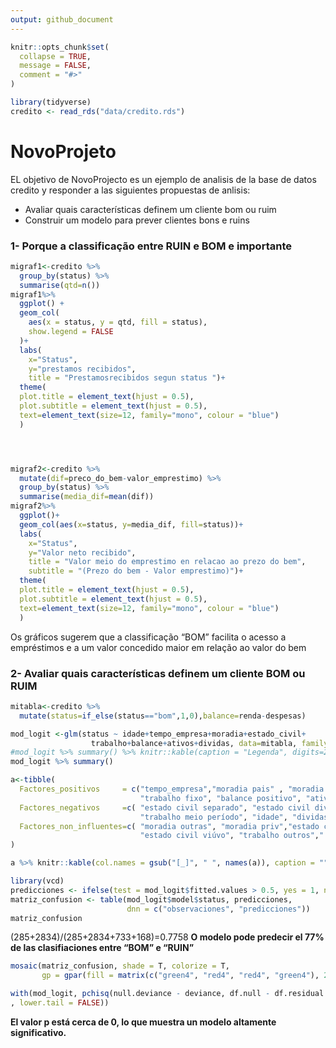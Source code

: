 ```yaml
---
output: github_document
---
```


<!-- README.md is generated from README.Rmd. Please edit that file -->

```r
knitr::opts_chunk$set(
  collapse = TRUE,
  message = FALSE,
  comment = "#>"
)
```




```r
library(tidyverse)
credito <- read_rds("data/credito.rds")
```


# NovoProjeto

<!-- badges: start -->
<!-- badges: end -->
EL objetivo de NovoProjecto es un ejemplo de analisis de la base de datos credito y responder 
a las siguientes propuestas de anlisis:

- Avaliar quais características definem um cliente bom ou ruim
- Construir um modelo para prever clientes bons e ruins





### 1- Porque a classificação entre RUIN e BOM  e importante 


```r
migraf1<-credito %>% 
  group_by(status) %>%
  summarise(qtd=n()) 
migraf1%>%
  ggplot() +
  geom_col(
    aes(x = status, y = qtd, fill = status),
    show.legend = FALSE
  )+
  labs(
    x="Status",
    y="prestamos recibidos",
    title = "Prestamosrecibidos segun status ")+
  theme(
  plot.title = element_text(hjust = 0.5),
  plot.subtitle = element_text(hjust = 0.5),
  text=element_text(size=12, family="mono", colour = "blue")
  )           




migraf2<-credito %>% 
  mutate(dif=preco_do_bem-valor_emprestimo) %>%
  group_by(status) %>% 
  summarise(media_dif=mean(dif)) 
migraf2%>%
  ggplot()+
  geom_col(aes(x=status, y=media_dif, fill=status))+
  labs(
    x="Status",
    y="Valor neto recibido",
    title = "Valor meio do emprestimo en relacao ao prezo do bem",
    subtitle = "(Prezo do bem - Valor emprestimo)")+
  theme(
  plot.title = element_text(hjust = 0.5),
  plot.subtitle = element_text(hjust = 0.5),
  text=element_text(size=12, family="mono", colour = "blue")
  )           


```



Os gráficos sugerem que a classificação "BOM" facilita o acesso a empréstimos e
a um valor concedido maior em relação ao valor do bem



### 2- Avaliar quais características definem um cliente BOM ou RUIM ###


```r

mitabla<-credito %>% 
  mutate(status=if_else(status=="bom",1,0),balance=renda-despesas)

mod_logit <-glm(status ~ idade+tempo_empresa+moradia+estado_civil+
                  trabalho+balance+ativos+dividas, data=mitabla, family="binomial")
#mod_logit %>% summary() %>% knitr::kable(caption = "Legenda", digits=2) %>% 
mod_logit %>% summary() 
```





```r
a<-tibble(
  Factores_positivos     = c("tempo_empresa","moradia pais" , "moradia própria", 
                             "trabalho fixo", "balance positivo", "ativos"),
  Factores_negativos     =c( "estado civil separado", "estado civil divorciado", 
                             "trabalho meio período", "idade", "dividas"," " ),
  Factores_non_influentes=c( "moradia outras", "moradia priv","estado civil solteiro",
                             "estado civil viúvo", "trabalho outros"," ")
)
```




```r
a %>% knitr::kable(col.names = gsub("[_]", " ", names(a)), caption = "") 
```




```r
library(vcd)
predicciones <- ifelse(test = mod_logit$fitted.values > 0.5, yes = 1, no = 0)
matriz_confusion <- table(mod_logit$model$status, predicciones,
                          dnn = c("observaciones", "predicciones"))
matriz_confusion
```



(285+2834)/(285+2834+733+168)=0.7758
**O modelo pode predecir el 77% de las clasifiaciones entre "BOM" e "RUIN" **



```r
mosaic(matriz_confusion, shade = T, colorize = T,
       gp = gpar(fill = matrix(c("green4", "red4", "red4", "green4"), 2, 2)))
```



```r
with(mod_logit, pchisq(null.deviance - deviance, df.null - df.residual
, lower.tail = FALSE))
```

**El valor p está cerca de 0, lo que muestra un modelo altamente significativo.**


